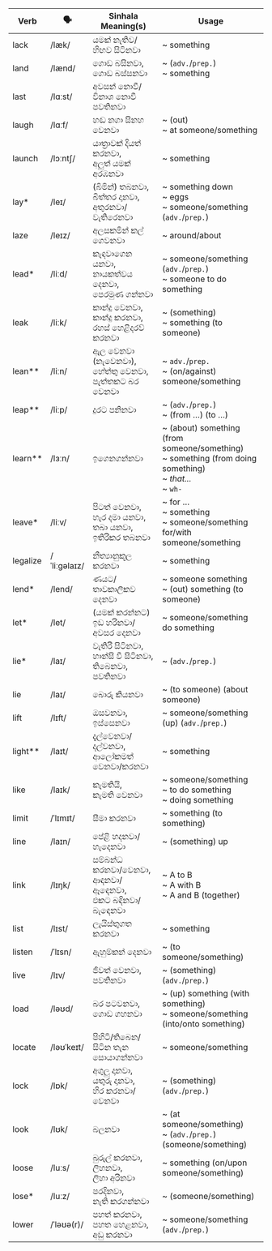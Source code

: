 | Verb      | 🗣️            | Sinhala Meaning(s)                          | Usage                                                        |
| --------- | ------------ | ------------------------------------------- | ------------------------------------------------------------------------ |
| lack      | /læk/        | යමක් නැතිව/හිඟව සිටිනවා                            | ~ something                                                                    |
| land      | /lænd/       | ගොඩ බසිනවා,<br/>ගොඩ බස්සනවා                        | ~ (`adv.`/`prep.`)<br/>~ something                                                 |
| last      | /lɑːst/      | අවසන් නොවී/විනාශ නොවී පවතිනවා                        |                                                                          |
| laugh     | /lɑːf/       | හඬ නගා සිනහ වෙනවා                               | ~ (out)<br/>~ at someone/something                                                     |
| launch    | /lɔːntʃ/     | යාත්‍රාවක් දියත් කරනවා,<br/>අලුත් යමක් අරඹනවා            | ~ something                                                                    |
| lay\*     | /leɪ/        | (බිමින්) තබනවා,<br/>බිත්තර දානවා,<br/>අතුරනවා/වැතිරෙනවා        | ~ something down<br/>~ eggs<br/>~ someone/something (`adv.`/`prep.`)                             |
| laze      | /leɪz/       | අලසකමින් කල් ගෙවනවා                              | ~ around/about                                                           |
| lead\*    | /liːd/       | කැඳවාගෙන යනවා,<br/>නායකත්වය දෙනවා,<br/>පෙරමුණ ගන්නවා      | ~ someone/something (`adv.`/`prep.`)<br/>~ someone to do something                                 |
| leak      | /liːk/       | කාන්දු වෙනවා,<br/>කාන්දු කරනවා,<br/>රහස් හෙළිදරව් කරනවා           | ~ (something)<br/>~ something (to someone)                                                   |
| lean\*\*  | /liːn/       | ඇල වෙනවා (නැවෙනවා),<br/>හේත්තු වෙනවා,<br/>පැත්තකට බර වෙනවා  | ~ `adv.`/`prep.`<br/>~ (on/against) someone/something                                   |
| leap\*\*  | /liːp/       | දුරට පනිනවා                                    | ~ (`adv.`/`prep.`)<br/>~ (from …) (to …)                                  |
| learn\*\* | /lɜːn/       | ඉගෙනගන්නවා                                     | ~ (about) something (from someone/something)<br/>~ something (from doing something)<br/>~ *that...*<br/>~ `wh-` |
| leave\*   | /liːv/       | පිටත් වෙනවා,<br/>හැර දමා යනවා,<br/>තබා යනවා,<br/>ඉතිරිකර තබනවා   | ~ for …<br/>~ something<br/>~ someone/something for/with someone/something                              |
| legalize  | /ˈliːɡəlaɪz/ | නීත්‍යානුකූල කරනවා                                 | ~ something                                                                    |
| lend\*    | /lend/       | ණයට/තාවකාලිකව දෙනවා                              | ~ someone something<br/>~ (out) something (to someone)                                         |
| let\*     | /let/        | (යමක් කරන්නට) ඉඩ හරිනවා/අවසර දෙනවා                | ~ someone/something do something                                                          |
| lie\*     | /laɪ/        | වැතිරී සිටිනවා,<br/>හාන්සි වී සිටිනවා,<br/>තිබෙනවා,<br/>පවතිනවා           | ~ (`adv.`/`prep.`)                                                           |
| lie       | /laɪ/        | බොරු කියනවා                                     | ~ (to someone) (about someone)                                                     |
| lift      | /lɪft/       | ඔසවනවා,<br/>ඉස්සෙනවා                             | ~ someone/something (up) (`adv.`/`prep.`)                                               |
| light\*\* | /laɪt/       | දැල්වෙනවා/දල්වනවා,<br/>ආලෝකමත් වෙනවා/කරනවා                 | ~ something                                                                    |
| like      | /laɪk/       | කැමතියි,<br/>කැමති වෙනවා                            | ~ someone/something<br/>~ to do something<br/>~ doing something                                 |
| limit     | /ˈlɪmɪt/     | සීමා කරනවා                                     | ~ something (to something)                                                           |
| line      | /laɪn/       | පේළි හදනවා/හැදෙනවා                                | ~ (something) up                                                               |
| link      | /lɪŋk/       | සම්බන්ධ කරනවා/වෙනවා,<br/>ආඳනවා/ඈඳෙනවා,<br/>එකට බඳිනවා/බැඳෙනවා | ~ A to B<br/>~ A with B<br/>~ A and B (together)                               |
| list      | /lɪst/       | ලැයිස්තුගත කරනවා                                 | ~ something                                                                    |
| listen    | /ˈlɪsn/      | ඇහුම්කන් දෙනවා                                   | ~ (to someone/something)                                                            |
| live      | /lɪv/        | ජීවත් වෙනවා,<br/>පවතිනවා                              | ~ (something) (`adv.`/`prep.`)                                                     |
| load      | /ləʊd/       | බර පටවනවා,<br/>ගොඩ ගහනවා                        | ~ (up) something (with something)<br/>~ someone/something (into/onto something)                          |
| locate    | /ləʊˈkeɪt/   | පිහිටි/තිබෙන/සිටින තැන සොයාගන්නවා                       | ~ someone/something                                                                 |
| lock      | /lɒk/        | අගුලු දානවා,<br/>යතුරු දානවා,<br/>හිර කරනවා/වෙනවා         | ~ (something) (`adv.`/`prep.`)                                                     |
| look      | /lʊk/        | බලනවා                                        | ~ (at someone/something)<br/>~ (`adv.`/`prep.`) (someone/something)                                |
| loose     | /luːs/       | බුරුල් කරනවා,<br/>ලිහනවා,<br/>ලිහා අරිනවා                  | ~ something (on/upon someone/something)                                                   |
| lose\*    | /luːz/       | පරදිනවා,<br/>නැති කරගන්නවා                         | ~ (someone/something)                                                               |
| lower     | /ˈləʊə(r)/   | පහත් කරනවා,<br/>පහත හෙළනවා,<br/>අඩු කරනවා           | ~ someone/something (`adv.`/`prep.`)                                                     |